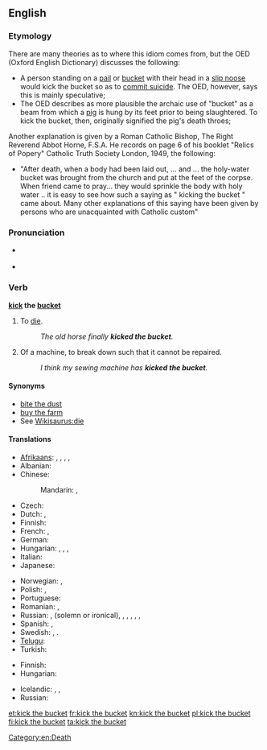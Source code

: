 {{was wotd|2007|December|6}}
==English==

===Etymology===
{{wikipedia}}
There are many theories as to where this idiom comes from, but the OED (Oxford English Dictionary) discusses the following:
* A person standing on a [[pail]] or [[bucket]] with their head in a [[slip noose]] would kick the bucket so as to [[commit suicide]]. The OED, however, says this is mainly speculative;
* The OED describes as more plausible the archaic use of "bucket" as a beam from which a [[pig]] is hung by its feet prior to being slaughtered. To kick the bucket, then, originally signified the pig's death throes;

Another explanation is given by a Roman Catholic Bishop, The Right Reverend Abbot Horne, F.S.A. He records on page 6 of his booklet "Relics of Popery" Catholic Truth Society London, 1949, the following:
* "After death, when a body had been laid out, ... and ... the holy-water bucket was brought from the church and put at the feet of the corpse. When friend came to pray... they would sprinkle the body with holy water .. it is easy to see how such a saying as " kicking the bucket " came about. Many other explanations of this saying have been given by persons who are unacquainted with Catholic custom"

===Pronunciation===
* {{a|RP|US}} {{IPA|/ˈkɪk ðə ˈbʌkɪt/}}
* {{audio|en-us-kick the bucket.ogg|Audio (US)}}

===Verb===
'''[[kick]] the [[bucket]]'''

# {{idiomatic|euphemistic|colloquial}} To [[die]].
#: ''The old horse finally '''kicked the bucket'''.''
# {{idiomatic|colloquial}} Of a machine, to break down such that it cannot be repaired.
#: ''I think my sewing machine has '''kicked the bucket'''.''

====Synonyms====
* [[bite the dust]]
* [[buy the farm]]
* See [[Wikisaurus:die]]

====Translations====
{{trans-top|to die}}
* [[Afrikaans]]: {{t-|af|skop die emmer|xs=Afrikaans}} {{gloss|kick the bucket}}, {{t-|af|gee die gees|xs=Afrikaans}} {{gloss|give up the ghost}}, {{t-|af|steek die lepel in die dak|xs=Afrikaans}} {{gloss|stick the spoon into the roof}}, {{t-|af|gaan bokveld toe|xs=Afrikaans}} {{gloss|go to the buck/goat field}}, {{t-|af|verwissel die tydelike met die ewige|xs=Afrikaans}} {{gloss|exchange the temporary for the eternal}}
* Albanian: {{t-|sq|drodhi këmbën|xs=Albanian}} {{qualifier|idiom}} {{gloss|literary: twitched the leg}}
* Chinese:
*: Mandarin: {{t|cmn|翹辮子|sc=Hani}}, {{t|cmn|翘辫子|tr=qiào biànzi|sc=Hani}} {{qualifier|raise the plait}}
* Czech: {{t-|cs|zaklepat bačkorama}} {{qualifier|idiom}} {{gloss|literary: to clap a pair of slippers}}
* Dutch: {{t-|nl|de pijp aan Maarten geven}}, {{t-|nl|het loodje leggen}}
* Finnish: {{t+|fi|potkaista tyhjää}} {{gloss|lit., to kick a void}}
* French: {{t+|fr|passer l'arme à gauche}} {{gloss|pass the weapon to the left}}, {{t+|fr|casser sa pipe}} {{gloss|to break one's smoking}} 
* German: {{t+|de|den Löffel abgeben}} {{gloss|give away the spoon}}
* Hungarian: {{t-|hu|elpatkol}}, {{t-|hu|felrúgja a gyertyát}}, {{t-|hu|beadja a kulcsot}},  {{t-|hu|feldobja a bakancsot}}
* Italian: {{t-|it|tirare le cuoia}}
* Japanese: {{t-|ja|くたばる|tr=kutabaru}}
{{trans-mid}}
* Norwegian: {{t+|no|legge inn årene}} {{gloss|pull one's oars in}}, {{t+|no|gå i pennalet}} {{gloss|hit the pencil-box}} 
* Polish: {{t+|pl|kopnąć w kalendarz}}, {{t+|pl|odwalić kitę}}
* Portuguese: {{t|pt|bater as botas}}
* Romanian: {{t-|ro|a da colțul}} {{gloss|turn around the corner}}, {{t-|ro|a da ortul popii}} {{gloss|pay a coin to the priest}}
* Russian: {{t+|ru|сыграть в ящик}} {{qualifier|play into the casket}}, {{t+|ru|почить в бозе}} {{qualifier|sleep in God}} (solemn or ironical), {{t+|ru|преставиться}}, {{t-|ru|приказать долго жить}} {{qualifier|order to live long}}, {{t+|ru|откинуть копыта}} {{qualifier|throw away the hooves}}, {{t+|ru|протянуть ноги}} {{qualifier|stretch the legs}}, {{t+|ru|дать дуба}} {{qualifier|give some oak}}, {{t-|ru|коньки отбросить|tr=kon'kí otbrósit'}} {{qualifier|throw away the skates}}
* Spanish: {{t-|es|estirar la pata}} {{gloss|stretch the leg}}, {{t-|es|colgar los guayos}} {{gloss|hang the football shoes}}
* Swedish: {{t-|sv|kila runt hörnet}} {{gloss|go around the corner}}, {{t-|sv|ta ner skylten}} {{gloss|take the sign down}}.
* [[Telugu]]: {{t-|te|బాల్చీ తన్ను|tr=baalchee tannu}}
* Turkish: {{t|tr|nalları dikmek}}
{{trans-bottom}}

{{trans-top|to break down beyond repair}}
* Finnish: {{t+|fi|hajota}} {{t-|fi|lopullisesti}}
* Hungarian: {{t-|hu|beadja a kulcsot}}
{{trans-mid}}
* Icelandic: {{t-|is|eyðilegjast}}, {{t+|is|deyja}}, {{t-|is|drepast}}
* Russian: {{t+|ru|накрыться медным тазом|sc=Cyrl}}
{{trans-bottom}}

[[Category:en:Death]]

[[et:kick the bucket]]
[[fr:kick the bucket]]
[[kn:kick the bucket]]
[[pl:kick the bucket]]
[[fi:kick the bucket]]
[[ta:kick the bucket]]
